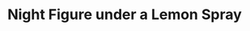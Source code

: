 ---
title: Night Figure under a Lemon Spray
media: 
dimensions: 28" x 24"
hero_image: ../../images/gallery/night_figure_under_the_lemon_spray.jpg
sale_status: Sold
---